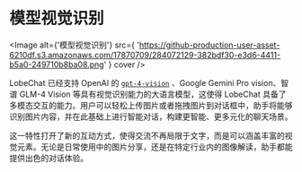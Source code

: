 # 模型视觉识别

<Image
  alt={'模型视觉识别'}
  src={
    'https://github-production-user-asset-6210df.s3.amazonaws.com/17870709/284072129-382bdf30-e3d6-4411-b5a0-249710b8ba08.png'
  }
  cover
/>

LobeChat 已经支持 OpenAI 的 [`gpt-4-vision`](https://platform.openai.com/docs/guides/vision) 、Google Gemini Pro vision、智谱 GLM-4 Vision 等具有视觉识别能力的大语言模型，这使得 LobeChat 具备了多模态交互的能力。用户可以轻松上传图片或者拖拽图片到对话框中，助手将能够识别图片内容，并在此基础上进行智能对话，构建更智能、更多元化的聊天场景。

这一特性打开了新的互动方式，使得交流不再局限于文字，而是可以涵盖丰富的视觉元素。无论是日常使用中的图片分享，还是在特定行业内的图像解读，助手都能提供出色的对话体验。
